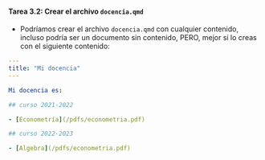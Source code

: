 ::: {.callout-important icon="false"}
#### Tarea 3.2: Crear el archivo `docencia.qmd`

- Podríamos crear el archivo `docencia.qmd` con cualquier contenido, incluso podría ser un documento sin contenido, PERO, mejor si lo creas con el siguiente contenido:

```yaml
---
title: "Mi docencia"
---

Mi docencia es:

## curso 2021-2022

- [Econometría](/pdfs/econometria.pdf)

## curso 2022-2023

- [Algebra](/pdfs/econometria.pdf)
```

:::
